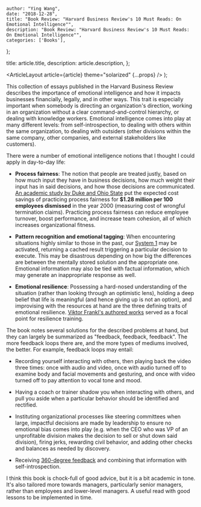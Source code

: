 
    author: "Ying Wang",
    date: "2018-12-28",
    title: "Book Review: "Harvard Business Review's 10 Must Reads: On Emotional Intelligence"",
    description: "Book Review: "Harvard Business Review's 10 Must Reads: On Emotional Intelligence"",
    categories: ['Books'],
};

  title: article.title,
  description: article.description,
};

  <ArticleLayout article={article} theme="solarized" {...props} />
);

This collection of essays published in the Harvard Business Review describes the
importance of emotional intelligence and how it impacts businesses financially,
legally, and in other ways. This trait is especially important when somebody is
directing an organization's direction, working in an organization without a
clear command-and-control hierarchy, or dealing with knowledge workers.
Emotional intelligence comes into play at many different levels: from
self-introspection, to dealing with others within the same organization, to
dealing with outsiders (other divisions within the same company, other
companies, and external stakeholders like customers).

There were a number of emotional intelligence notions that I thought I could
apply in day-to-day life:

- **Process fairness**: The notion that people are treated justly, based on
  how much input they have in business decisions, how much weight their input
  has in said decisions, and how those decisions are communicated. [An
  academic study by Duke and Ohio
  State](https://www.jstor.org/stable/2667109?seq=1#page_scan_tab_contents)
  put the expected cost savings of practicing process fairness for **$1.28
  million per 100 employees dismissed** in the year 2000 (measuring cost of
  wrongful termination claims). Practicing process fairness can reduce
  employee turnover, boost performance, and increase team cohesion, all of
  which increases organizational fitness.

- **Pattern recognition and emotional tagging**: When encountering situations
  highly similar to those in the past, our [System
  1](/posts/2018/08/19/thinking_fast_and_slow/) may be activated, returning a
  cached result triggering a particular decision to execute. This may be
  disastrous depending on how big the differences are between the mentally
  stored solution and the appropriate one. Emotional information may also be
  tied with factual information, which may generate an inappropriate response
  as well.

- **Emotional resilience**: Possessing a hard-nosed understanding of the
  situation (rather than looking through an optimistic lens), holding a deep
  belief that life is meaningful (and hence giving up is not an option), and
  improvising with the resources at hand are the three defining traits of
  emotional resilience. [Viktor Frankl's authored
  works](/posts/2018/11/24/mans_search_for_meaning/) served as a focal point
  for resilience training.

The book notes several solutions for the described problems at hand, but they
can largely be summarized as "feedback, feedback, feedback". The more feedback
loops there are, and the more types of mediums involved, the better. For
example, feedback loops may entail:

- Recording yourself interacting with others, then playing back the video
  three times: once with audio and video, once with audio turned off to
  examine body and facial movements and gesturing, and once with video turned
  off to pay attention to vocal tone and mood.

- Having a coach or trainer shadow you when interacting with others, and pull
  you aside when a particular behavior should be identified and rectified.

- Instituting organizational processes like steering committees when large,
  impactful decisions are made by leadership to ensure no emotional bias comes
  into play (e.g. when the CEO who was VP of an unprofitable division makes
  the decision to sell or shut down said division), firing jerks, rewarding
  civil behavior, and adding other checks and balances as needed by discovery.

- Receiving [360-degree
  feedback](https://en.wikipedia.org/wiki/360-degree_feedback) and combining
  that information with self-introspection.

I think this book is chock-full of good advice, but it is a bit academic in
tone. It's also tailored more towards managers, particularly senior managers,
rather than employees and lower-level managers. A useful read with good lessons
to be implemented in time.
